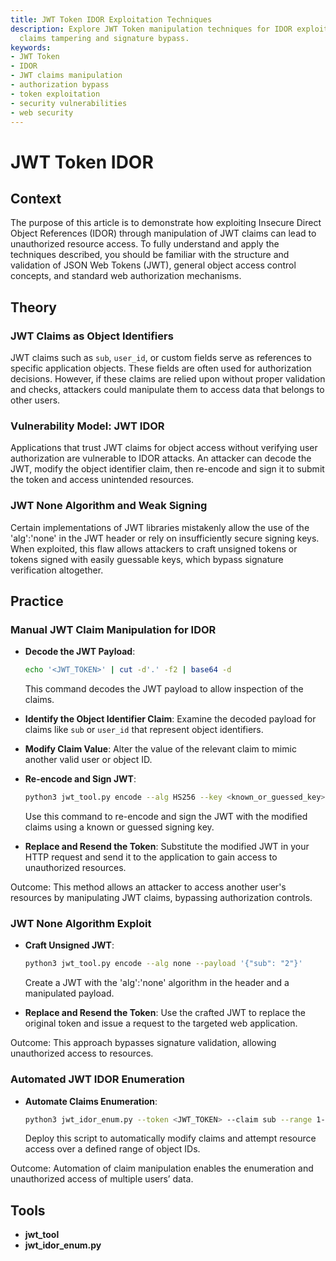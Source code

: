 ```yaml
---
title: JWT Token IDOR Exploitation Techniques
description: Explore JWT Token manipulation techniques for IDOR exploitation, including
  claims tampering and signature bypass.
keywords:
- JWT Token
- IDOR
- JWT claims manipulation
- authorization bypass
- token exploitation
- security vulnerabilities
- web security
---
```


# JWT Token IDOR

## Context

The purpose of this article is to demonstrate how exploiting Insecure Direct Object References (IDOR) through manipulation of JWT claims can lead to unauthorized resource access. To fully understand and apply the techniques described, you should be familiar with the structure and validation of JSON Web Tokens (JWT), general object access control concepts, and standard web authorization mechanisms.

## Theory

### JWT Claims as Object Identifiers

JWT claims such as `sub`, `user_id`, or custom fields serve as references to specific application objects. These fields are often used for authorization decisions. However, if these claims are relied upon without proper validation and checks, attackers could manipulate them to access data that belongs to other users.

### Vulnerability Model: JWT IDOR

Applications that trust JWT claims for object access without verifying user authorization are vulnerable to IDOR attacks. An attacker can decode the JWT, modify the object identifier claim, then re-encode and sign it to submit the token and access unintended resources.

### JWT None Algorithm and Weak Signing

Certain implementations of JWT libraries mistakenly allow the use of the 'alg':'none' in the JWT header or rely on insufficiently secure signing keys. When exploited, this flaw allows attackers to craft unsigned tokens or tokens signed with easily guessable keys, which bypass signature verification altogether.

## Practice

### Manual JWT Claim Manipulation for IDOR

- **Decode the JWT Payload**:
  ```bash
  echo '<JWT_TOKEN>' | cut -d'.' -f2 | base64 -d
  ```
  This command decodes the JWT payload to allow inspection of the claims.

- **Identify the Object Identifier Claim**:
  Examine the decoded payload for claims like `sub` or `user_id` that represent object identifiers.

- **Modify Claim Value**:
  Alter the value of the relevant claim to mimic another valid user or object ID.

- **Re-encode and Sign JWT**:
  ```bash
  python3 jwt_tool.py encode --alg HS256 --key <known_or_guessed_key> --payload '{"sub": "2"}'
  ```
  Use this command to re-encode and sign the JWT with the modified claims using a known or guessed signing key.

- **Replace and Resend the Token**:
  Substitute the modified JWT in your HTTP request and send it to the application to gain access to unauthorized resources.

Outcome: This method allows an attacker to access another user's resources by manipulating JWT claims, bypassing authorization controls.

### JWT None Algorithm Exploit

- **Craft Unsigned JWT**:
  ```bash
  python3 jwt_tool.py encode --alg none --payload '{"sub": "2"}'
  ```
  Create a JWT with the 'alg':'none' algorithm in the header and a manipulated payload.

- **Replace and Resend the Token**:
  Use the crafted JWT to replace the original token and issue a request to the targeted web application.

Outcome: This approach bypasses signature validation, allowing unauthorized access to resources.

### Automated JWT IDOR Enumeration

- **Automate Claims Enumeration**:
  ```bash
  python3 jwt_idor_enum.py --token <JWT_TOKEN> --claim sub --range 1-100 --key <key>
  ```
  Deploy this script to automatically modify claims and attempt resource access over a defined range of object IDs.

Outcome: Automation of claim manipulation enables the enumeration and unauthorized access of multiple users’ data.

## Tools

- **jwt_tool**
- **jwt_idor_enum.py**